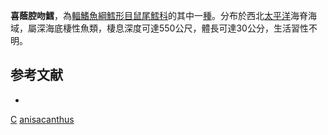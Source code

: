 {{Speciesbox
| taxon = Coelorinchus anisacanthus
| status = NE
| status_system = iucn3.1
| trend = unknow
| binomial_authority = [[Sazonov|Sazonov]], 1994
| synonyms = *''Caelorinchus anisacanthus'', Sazonov, 1994
}}
'''喜蔭腔吻鱈'''，為[[輻鰭魚綱|輻鰭魚綱]][[鱈形目|鱈形目]][[鼠尾鱈科|鼠尾鱈科]]的其中一[[種|種]]。分布於西北[[太平洋|太平洋]]海脊海域，屬深海底棲性魚類，棲息深度可達550公尺，體長可達30公分，生活習性不明。

==参考文献==
*{{FishBase_species|genus=Coelorinchus|species=anisacanthus|year=2015|month=11}}

{{taxonbar}}
[[Category:1994年描述的鱼类|C]]
[[Category:腔吻鱈屬|anisacanthus]]